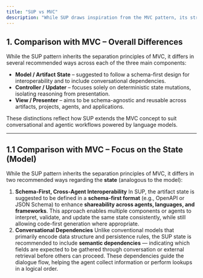 ```yaml
---
title: "SUP vs MVC"
description: "While SUP draws inspiration from the MVC pattern, its structure differs significantly to accommodate the dynamic and probabilistic nature of AI-driven systems."
---
```


## 1. Comparison with MVC – Overall Differences

While the SUP pattern inherits the separation principles of MVC, it differs in several recommended ways across each of the three main components:

- **Model / Artifact State** – suggested to follow a schema-first design for interoperability and to include conversational dependencies.
- **Controller / Updater** – focuses solely on deterministic state mutations, isolating reasoning from presentation.
- **View / Presenter** – aims to be schema-agnostic and reusable across artifacts, projects, agents, and applications.

These distinctions reflect how SUP extends the MVC concept to suit conversational and agentic workflows powered by language models.

---

## 1.1 Comparison with MVC – Focus on the State (Model)

While the SUP pattern inherits the separation principles of MVC, it differs in two recommended ways regarding the **state** (analogous to the model):

1. **Schema-First, Cross-Agent Interoperability** In SUP, the artifact state is suggested to be defined in a **schema-first format** (e.g., OpenAPI or JSON Schema) to enhance **shareability across agents, languages, and frameworks**. This approach enables multiple components or agents to interpret, validate, and update the same state consistently, while still allowing code-first generation where appropriate.
2. **Conversational Dependencies** Unlike conventional models that primarily encode data structure and persistence rules, the SUP state is recommended to include **semantic dependencies** — indicating which fields are expected to be gathered through conversation or external retrieval before others can proceed. These dependencies guide the dialogue flow, helping the agent collect information or perform lookups in a logical order.